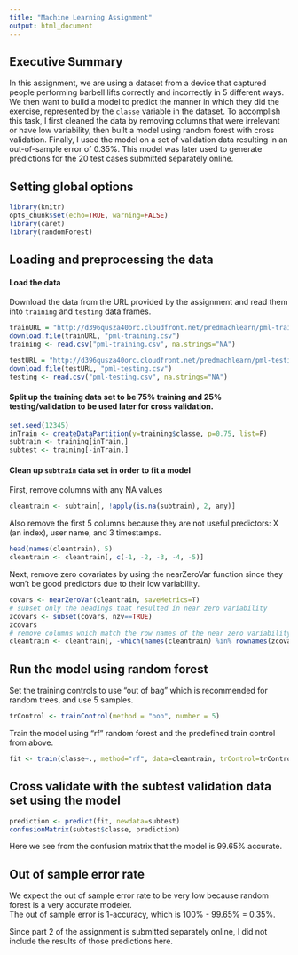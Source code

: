 ```yaml
---
title: "Machine Learning Assignment"
output: html_document
---
```

## Executive Summary  
In this assignment, we are using a dataset from a device that captured people performing barbell lifts correctly and incorrectly in 5 different ways.  We then want to build a model to predict the manner in which they did the exercise, represented by the `classe` variable in the dataset.  To accomplish this task, I first cleaned the data by removing columns that were irrelevant or have low variability, then built a model using random forest with cross validation.  Finally, I used the model on a set of validation data resulting in an out-of-sample error of 0.35%.  This model was later used to generate predictions for the 20 test cases submitted separately online.

## Setting global options  
```r
library(knitr)
opts_chunk$set(echo=TRUE, warning=FALSE)
library(caret)
library(randomForest)
```

## Loading and preprocessing the data  
#### Load the data  
Download the data from the URL provided by the assignment and read them into `training` and `testing` data frames.
```r
trainURL = "http://d396qusza40orc.cloudfront.net/predmachlearn/pml-training.csv"
download.file(trainURL, "pml-training.csv")
training <- read.csv("pml-training.csv", na.strings="NA")

testURL = "http://d396qusza40orc.cloudfront.net/predmachlearn/pml-testing.csv"
download.file(testURL, "pml-testing.csv")
testing <- read.csv("pml-testing.csv", na.strings="NA")
```
#### Split up the training data set to be 75% training and 25% testing/validation to be used later for cross validation.  
```r
set.seed(12345)
inTrain <- createDataPartition(y=training$classe, p=0.75, list=F)
subtrain <- training[inTrain,]
subtest <- training[-inTrain,]
```
#### Clean up `subtrain` data set in order to fit a model  
First, remove columns with any NA values  
```r
cleantrain <- subtrain[, !apply(is.na(subtrain), 2, any)]
```

Also remove the first 5 columns because they are not useful predictors: X (an index), user name, and 3 timestamps.
```r
head(names(cleantrain), 5)
cleantrain <- cleantrain[, c(-1, -2, -3, -4, -5)]
```

Next, remove zero covariates by using the nearZeroVar function since they won't be good predictors due to their low variability.  
```r
covars <- nearZeroVar(cleantrain, saveMetrics=T)
# subset only the headings that resulted in near zero variability
zcovars <- subset(covars, nzv==TRUE) 
zcovars
# remove columns which match the row names of the near zero variability columns
cleantrain <- cleantrain[, -which(names(cleantrain) %in% rownames(zcovars))] 
```
## Run the model using random forest  
Set the training controls to use "out of bag" which is recommended for random trees, and use 5 samples.  
```r
trControl <- trainControl(method = "oob", number = 5)
```

Train the model using "rf" random forest and the predefined train control from above.  
```r
fit <- train(classe~., method="rf", data=cleantrain, trControl=trControl)
```

## Cross validate with the subtest validation data set using the model  
```r
prediction <- predict(fit, newdata=subtest)
confusionMatrix(subtest$classe, prediction)
```
Here we see from the confusion matrix that the model is 99.65% accurate.  

## Out of sample error rate  
We expect the out of sample error rate to be very low because random forest is a very accurate modeler.  
The out of sample error is 1-accuracy, which is 100% - 99.65% = 0.35%.  

Since part 2 of the assignment is submitted separately online, I did not include the results of those predictions here.  